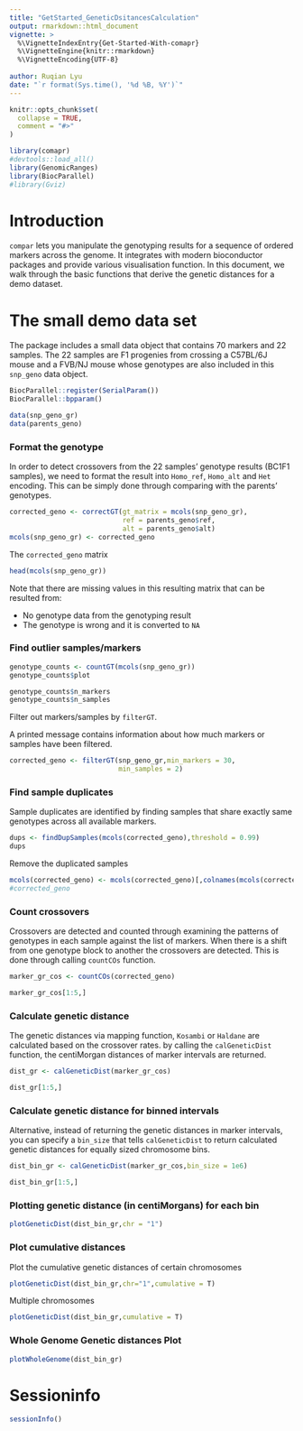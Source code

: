 ```yaml
---
title: "GetStarted_GeneticDsitancesCalculation"
output: rmarkdown::html_document
vignette: >
  %\VignetteIndexEntry{Get-Started-With-comapr}
  %\VignetteEngine{knitr::rmarkdown}
  %\VignetteEncoding{UTF-8}
  
author: Ruqian Lyu
date: "`r format(Sys.time(), '%d %B, %Y')`"
---
```


```r
knitr::opts_chunk$set(
  collapse = TRUE,
  comment = "#>"
)
```

```r
library(comapr)
#devtools::load_all()
library(GenomicRanges)
library(BiocParallel)
#library(Gviz)
```


# Introduction

`compar` lets you manipulate the genotyping results for a sequence of ordered 
markers across the genome. It integrates with modern bioconductor packages and
provide various visualisation function. In this document, we walk through the
basic functions that derive the genetic distances for a demo dataset.


# The small demo data set

The package includes a small data object that contains 70 markers and 22 samples.
The 22 samples are F1 progenies from crossing a C57BL/6J mouse and a FVB/NJ 
mouse whose genotypes are also included in this `snp_geno` data object.

```r
BiocParallel::register(SerialParam())
BiocParallel::bpparam()
```

```r
data(snp_geno_gr)
data(parents_geno)
```

### Format the genotype

In order to detect crossovers from the 22 samples' genotype results (BC1F1 
samples), we need to format the result into `Homo_ref`, `Homo_alt` and `Het`
encoding. This can be simply done through comparing with the parents' genotypes.

```r
corrected_geno <- correctGT(gt_matrix = mcols(snp_geno_gr),
                            ref = parents_geno$ref,
                            alt = parents_geno$alt)
mcols(snp_geno_gr) <- corrected_geno
```

The `corrected_geno` matrix 

```r
head(mcols(snp_geno_gr))

```

Note that there are missing values in this resulting matrix that can be resulted
from:

- No genotype data from the genotyping result
- The genotype is wrong and it is converted to `NA`

### Find outlier samples/markers

```r
genotype_counts <- countGT(mcols(snp_geno_gr))
genotype_counts$plot
```
```r
genotype_counts$n_markers
genotype_counts$n_samples
```

Filter out markers/samples by `filterGT`.

A printed message contains information about how much markers or samples have 
been filtered.

```r
corrected_geno <- filterGT(snp_geno_gr,min_markers = 30,
                           min_samples = 2)
```

### Find sample duplicates

Sample duplicates are identified by finding samples that share exactly same genotypes
across all available markers.

```r
dups <- findDupSamples(mcols(corrected_geno),threshold = 0.99)
dups
```
Remove the duplicated samples

```r
mcols(corrected_geno) <- mcols(corrected_geno)[,colnames(mcols(corrected_geno))!="X98"]
#corrected_geno
```


### Count crossovers

Crossovers are detected and counted through examining the patterns of genotypes 
in each sample against the list of markers. When there is a shift from one 
genotype block to another the crossovers are detected. This is done through 
calling `countCOs` function.

```r
marker_gr_cos <- countCOs(corrected_geno)

marker_gr_cos[1:5,]
```

### Calculate genetic distance 

The genetic distances via mapping function, `Kosambi` or `Haldane` are calculated
based on the crossover rates. by calling the `calGeneticDist` function, the 
centiMorgan distances of marker intervals are returned.


```r
dist_gr <- calGeneticDist(marker_gr_cos)

dist_gr[1:5,]
```

###  Calculate genetic distance for binned intervals 

Alternative, instead of returning the genetic distances in marker intervals, you
can specify a `bin_size` that tells `calGeneticDist` to return calculated genetic
distances for equally sized chromosome bins.

```r
dist_bin_gr <- calGeneticDist(marker_gr_cos,bin_size = 1e6)

dist_bin_gr[1:5,]
```

### Plotting genetic distance (in centiMorgans) for each bin

```r
plotGeneticDist(dist_bin_gr,chr = "1")
```


### Plot cumulative distances

Plot the cumulative genetic distances of certain chromosomes

```r
plotGeneticDist(dist_bin_gr,chr="1",cumulative = T)

```

Multiple chromosomes

```r
plotGeneticDist(dist_bin_gr,cumulative = T)
```

### Whole Genome Genetic distances Plot

```r
plotWholeGenome(dist_bin_gr)
```


# Sessioninfo

```r
sessionInfo()
```




